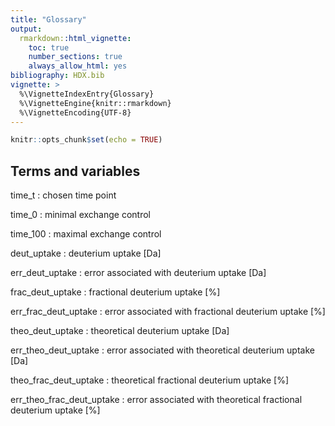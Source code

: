 ```yaml
---
title: "Glossary"
output: 
  rmarkdown::html_vignette:
    toc: true
    number_sections: true
    always_allow_html: yes
bibliography: HDX.bib
vignette: >
  %\VignetteIndexEntry{Glossary}
  %\VignetteEngine{knitr::rmarkdown}
  %\VignetteEncoding{UTF-8}
---
```


```r
knitr::opts_chunk$set(echo = TRUE)
```

## Terms and variables

time_t : chosen time point

time_0 : minimal exchange control

time_100 : maximal exchange control

deut_uptake :	deuterium uptake [Da]

err_deut_uptake :	error associated with deuterium uptake [Da]

frac_deut_uptake : fractional deuterium uptake [%]

err_frac_deut_uptake : error associated with fractional deuterium uptake [%]

theo_deut_uptake : theoretical deuterium uptake [Da]

err_theo_deut_uptake : error associated with theoretical deuterium uptake [Da]

theo_frac_deut_uptake : theoretical fractional deuterium uptake [%]

err_theo_frac_deut_uptake : error associated with theoretical fractional deuterium uptake [%]